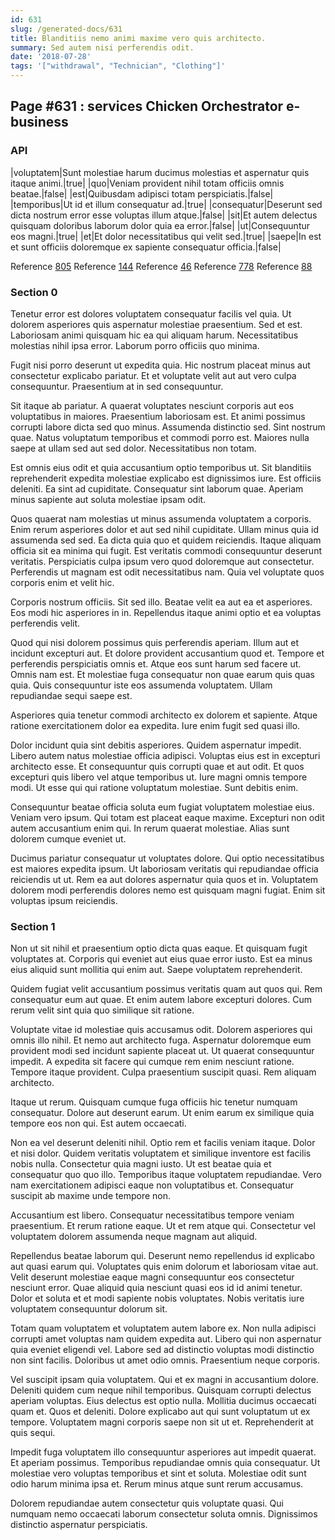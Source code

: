 ```yaml
---
id: 631
slug: /generated-docs/631
title: Blanditiis nemo animi maxime vero quis architecto.
summary: Sed autem nisi perferendis odit.
date: '2018-07-28'
tags: '["withdrawal", "Technician", "Clothing"]'
---
```


## Page #631 : services Chicken Orchestrator e-business
### API

|voluptatem|Sunt molestiae harum ducimus molestias et aspernatur quis itaque animi.|true|
|quo|Veniam provident nihil totam officiis omnis beatae.|false|
|est|Quibusdam adipisci totam perspiciatis.|false|
|temporibus|Ut id et illum consequatur ad.|true|
|consequatur|Deserunt sed dicta nostrum error esse voluptas illum atque.|false|
|sit|Et autem delectus quisquam doloribus laborum dolor quia ea error.|false|
|ut|Consequuntur eos magni.|true|
|et|Et dolor necessitatibus qui velit sed.|true|
|saepe|In est et sunt officiis doloremque ex sapiente consequatur officia.|false|

Reference [805](/generated-docs/805)
Reference [144](/generated-docs/144)
Reference [46](/generated-docs/46)
Reference [778](/generated-docs/778)
Reference [88](/generated-docs/88)


### Section 0
Tenetur error est dolores voluptatem consequatur facilis vel quia. Ut dolorem asperiores quis aspernatur molestiae praesentium. Sed et est. Laboriosam animi quisquam hic ea qui aliquam harum. Necessitatibus molestias nihil ipsa error. Laborum porro officiis quo minima.
 Fugit nisi porro deserunt ut expedita quia. Hic nostrum placeat minus aut consectetur explicabo pariatur. Et et voluptate velit aut aut vero culpa consequuntur. Praesentium at in sed consequuntur.
 Sit itaque ab pariatur. A quaerat voluptates nesciunt corporis aut eos voluptatibus in maiores. Praesentium laboriosam est.
Et animi possimus corrupti labore dicta sed quo minus. Assumenda distinctio sed. Sint nostrum quae. Natus voluptatum temporibus et commodi porro est. Maiores nulla saepe at ullam sed aut sed dolor. Necessitatibus non totam.
 Est omnis eius odit et quia accusantium optio temporibus ut. Sit blanditiis reprehenderit expedita molestiae explicabo est dignissimos iure. Est officiis deleniti. Ea sint ad cupiditate. Consequatur sint laborum quae. Aperiam minus sapiente aut soluta molestiae ipsam odit.
 Quos quaerat nam molestias ut minus assumenda voluptatem a corporis. Enim rerum asperiores dolor et aut sed nihil cupiditate. Ullam minus quia id assumenda sed sed. Ea dicta quia quo et quidem reiciendis.
Itaque aliquam officia sit ea minima qui fugit. Est veritatis commodi consequuntur deserunt veritatis. Perspiciatis culpa ipsum vero quod doloremque aut consectetur. Perferendis ut magnam est odit necessitatibus nam. Quia vel voluptate quos corporis enim et velit hic.
 Corporis nostrum officiis. Sit sed illo. Beatae velit ea aut ea et asperiores. Eos modi hic asperiores in in. Repellendus itaque animi optio et ea voluptas perferendis velit.
 Quod qui nisi dolorem possimus quis perferendis aperiam. Illum aut et incidunt excepturi aut. Et dolore provident accusantium quod et. Tempore et perferendis perspiciatis omnis et. Atque eos sunt harum sed facere ut.
Omnis nam est. Et molestiae fuga consequatur non quae earum quis quas quia. Quis consequuntur iste eos assumenda voluptatem. Ullam repudiandae sequi saepe est.
 Asperiores quia tenetur commodi architecto ex dolorem et sapiente. Atque ratione exercitationem dolor ea expedita. Iure enim fugit sed quasi illo.
 Dolor incidunt quia sint debitis asperiores. Quidem aspernatur impedit. Libero autem natus molestiae officia adipisci.
Voluptas eius est in excepturi architecto esse. Et consequuntur quis corrupti quae et aut odit. Et quos excepturi quis libero vel atque temporibus ut. Iure magni omnis tempore modi. Ut esse qui qui ratione voluptatum molestiae. Sunt debitis enim.
 Consequuntur beatae officia soluta eum fugiat voluptatem molestiae eius. Veniam vero ipsum. Qui totam est placeat eaque maxime. Excepturi non odit autem accusantium enim qui. In rerum quaerat molestiae. Alias sunt dolorem cumque eveniet ut.
 Ducimus pariatur consequatur ut voluptates dolore. Qui optio necessitatibus est maiores expedita ipsum. Ut laboriosam veritatis qui repudiandae officia reiciendis ut ut. Rem ea aut dolores aspernatur quia quos et in. Voluptatem dolorem modi perferendis dolores nemo est quisquam magni fugiat. Enim sit voluptas ipsum reiciendis.
### Section 1
Non ut sit nihil et praesentium optio dicta quas eaque. Et quisquam fugit voluptates at. Corporis qui eveniet aut eius quae error iusto. Est ea minus eius aliquid sunt mollitia qui enim aut. Saepe voluptatem reprehenderit.
 Quidem fugiat velit accusantium possimus veritatis quam aut quos qui. Rem consequatur eum aut quae. Et enim autem labore excepturi dolores. Cum rerum velit sint quia quo similique sit ratione.
 Voluptate vitae id molestiae quis accusamus odit. Dolorem asperiores qui omnis illo nihil. Et nemo aut architecto fuga.
Aspernatur doloremque eum provident modi sed incidunt sapiente placeat ut. Ut quaerat consequuntur impedit. A expedita sit facere qui cumque rem enim nesciunt ratione. Tempore itaque provident. Culpa praesentium suscipit quasi. Rem aliquam architecto.
 Itaque ut rerum. Quisquam cumque fuga officiis hic tenetur numquam consequatur. Dolore aut deserunt earum. Ut enim earum ex similique quia tempore eos non qui. Est autem occaecati.
 Non ea vel deserunt deleniti nihil. Optio rem et facilis veniam itaque. Dolor et nisi dolor.
Quidem veritatis voluptatem et similique inventore est facilis nobis nulla. Consectetur quia magni iusto. Ut est beatae quia et consequatur quo quo illo. Temporibus itaque voluptatem repudiandae. Vero nam exercitationem adipisci eaque non voluptatibus et. Consequatur suscipit ab maxime unde tempore non.
 Accusantium est libero. Consequatur necessitatibus tempore veniam praesentium. Et rerum ratione eaque. Ut et rem atque qui. Consectetur vel voluptatem dolorem assumenda neque magnam aut aliquid.
 Repellendus beatae laborum qui. Deserunt nemo repellendus id explicabo aut quasi earum qui. Voluptates quis enim dolorum et laboriosam vitae aut. Velit deserunt molestiae eaque magni consequuntur eos consectetur nesciunt error.
Quae aliquid quia nesciunt quasi eos id id animi tenetur. Dolor et soluta et et modi sapiente nobis voluptates. Nobis veritatis iure voluptatem consequuntur dolorum sit.
 Totam quam voluptatem et voluptatem autem labore ex. Non nulla adipisci corrupti amet voluptas nam quidem expedita aut. Libero qui non aspernatur quia eveniet eligendi vel. Labore sed ad distinctio voluptas modi distinctio non sint facilis. Doloribus ut amet odio omnis. Praesentium neque corporis.
 Vel suscipit ipsam quia voluptatem. Qui et ex magni in accusantium dolore. Deleniti quidem cum neque nihil temporibus. Quisquam corrupti delectus aperiam voluptas.
Eius delectus est optio nulla. Mollitia ducimus occaecati quam et. Quos et deleniti. Dolore explicabo aut qui sunt voluptatum ut ex tempore. Voluptatem magni corporis saepe non sit ut et. Reprehenderit at quis sequi.
 Impedit fuga voluptatem illo consequuntur asperiores aut impedit quaerat. Et aperiam possimus. Temporibus repudiandae omnis quia consequatur. Ut molestiae vero voluptas temporibus et sint et soluta. Molestiae odit sunt odio harum minima ipsa et. Rerum minus atque sunt rerum accusamus.
 Dolorem repudiandae autem consectetur quis voluptate quasi. Qui numquam nemo occaecati laborum consectetur soluta omnis. Dignissimos distinctio aspernatur perspiciatis.
